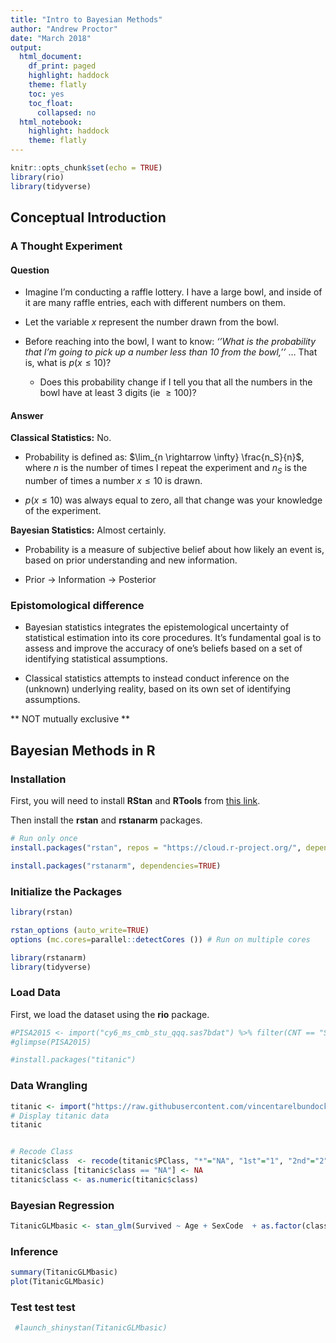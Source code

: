 ```yaml
---
title: "Intro to Bayesian Methods"
author: "Andrew Proctor"
date: "March 2018"
output:
  html_document:
    df_print: paged
    highlight: haddock
    theme: flatly
    toc: yes
    toc_float:
      collapsed: no
  html_notebook:
    highlight: haddock
    theme: flatly
---
```

```r
knitr::opts_chunk$set(echo = TRUE)
library(rio)
library(tidyverse)
```
## Conceptual Introduction

### A Thought Experiment {.tabset}


#### Question

- Imagine I'm conducting a raffle lottery.  I have a large bowl, and inside of it are many raffle entries, each with different numbers on them.  
- Let the variable $x$ represent the number drawn from the bowl.  

- Before reaching into the bowl, I want to know: 
    *''What is the probability that I'm going to pick up a number less than 10 from the bowl,''* ...
  That is, what is $p(x \leq 10)$?

  + Does this probability change if I tell you that all the numbers in the bowl have at least 3 digits (ie $\geq 100$)?

#### Answer

**Classical Statistics:** No. 

- Probability is defined as:  $\lim_{n \rightarrow \infty} \frac{n_S}{n}$, where $n$ is the number of times I repeat the experiment and $n_S$ is the number of times a number $x \leq 10$ is drawn.

- $p(x \leq 10)$ was always equal to zero, all that change was your knowledge of the experiment.

**Bayesian Statistics:** Almost certainly. 

-  Probability is a measure of subjective belief about how likely an event is, based on prior understanding and new information.
  
  + Prior $\rightarrow$ Information $\rightarrow$ Posterior
    
### Epistomological difference 
- Bayesian statistics integrates the epistemological uncertainty of statistical estimation into its core procedures.  It's fundamental goal is to assess and improve the accuracy of one's beliefs based on a set of identifying statistical assumptions.

- Classical statistics attempts to instead conduct inference on the (unknown) underlying reality, based on its own set of identifying assumptions.

** NOT mutually exclusive **

## Bayesian Methods in R


### Installation

First, you will need to install **RStan** and **RTools** from [this link](https://github.com/stan-dev/rstan/wiki/Installing-RStan-on-Windows).

Then install the **rstan** and **rstanarm** packages.

```r
# Run only once
install.packages("rstan", repos = "https://cloud.r-project.org/", dependencies=TRUE)

install.packages("rstanarm", dependencies=TRUE)

```

### Initialize the Packages

```r
library(rstan)

rstan_options (auto_write=TRUE)
options (mc.cores=parallel::detectCores ()) # Run on multiple cores

library(rstanarm)
library(tidyverse)

```

### Load Data

First, we load the dataset using the **rio** package.

```r
#PISA2015 <- import("cy6_ms_cmb_stu_qqq.sas7bdat") %>% filter(CNT == "SWE")
#glimpse(PISA2015)

#install.packages("titanic")

```

### Data Wrangling


```r
titanic <- import("https://raw.githubusercontent.com/vincentarelbundock/Rdatasets/master/csv/datasets/Titanic.csv")
# Display titanic data
titanic


# Recode Class
titanic$class  <- recode(titanic$PClass, "*"="NA", "1st"="1", "2nd"="2", "3rd"="3")
titanic$class [titanic$class == "NA"] <- NA
titanic$class <- as.numeric(titanic$class)


```

### Bayesian Regression

```r

TitanicGLMbasic <- stan_glm(Survived ~ Age + SexCode  + as.factor(class), data = titanic, family = gaussian())


```

### Inference
```r
summary(TitanicGLMbasic)
plot(TitanicGLMbasic)

```

### Test test test
```r
 #launch_shinystan(TitanicGLMbasic)

```
